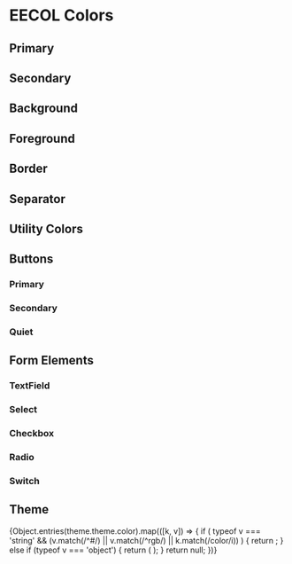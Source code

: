 
<Meta 
  title="Synergy Design System/Brands/EECOL"
/>

# EECOL Colors

## Primary 

<ColorPalette>
  <GroupColorItem title="primary" tokenGroup={theme.semantic.color.primary} tokenName="--sds-semantic-color-primary-{type}"/>
</ColorPalette>

## Secondary
<ColorPalette>
  <GroupColorItem title="secondary" tokenGroup={theme.semantic.color.secondary} tokenName="--sds-semantic-color-secondary-{type}"/>
</ColorPalette>

## Background
<ColorPalette>
  <GroupColorItem title="background" tokenGroup={theme.semantic.color.background} tokenName="--sds-semantic-color-background-{type}"/>
</ColorPalette>

## Foreground
<ColorPalette>
  <GroupColorItem title="on-base" tokenGroup={theme.semantic.color.foreground['on-base']} tokenName="--sds-semantic-color-foreground-on-base-{type}"/>
  <GroupColorItem title="on-layer-1" tokenGroup={theme.semantic.color.foreground['on-layer-1']} tokenName="--sds-semantic-color-foreground-on-layer-1-{type}"/>
  <GroupColorItem title="on-layer-2" tokenGroup={theme.semantic.color.foreground['on-layer-2']} tokenName="--sds-semantic-color-foreground-on-layer-2-{type}"/>
  <GroupColorItem title="on-primary" tokenGroup={theme.semantic.color.foreground['on-primary']} tokenName="--sds-semantic-color-foreground-on-primary-{type}"/>
  <GroupColorItem title="on-secondary" tokenGroup={theme.semantic.color.foreground['on-secondary']} tokenName="--sds-semantic-color-foreground-on-secondary-{type}"/>
  <GroupColorItem title="on-disabled" tokenGroup={theme.semantic.color.foreground['on-disabled']} tokenName="--sds-semantic-color-foreground-on-disabled-{type}"/>
</ColorPalette>

## Border
<ColorPalette>
  <GroupColorItem title="border" tokenGroup={theme.semantic.color.border} tokenName="--sds-semantic-color-border-{type}"/>
</ColorPalette>

## Separator
<ColorPalette>
  <GroupColorItem title="separator" tokenGroup={theme.semantic.color.separator} tokenName="--sds-semantic-color-separator-{type}"/>
</ColorPalette>

## Utility Colors
<ColorPalette>
  <GroupColorItem title="positive" tokenGroup={theme.semantic.color.success} tokenName="--sds-semantic-color-positive-{type}"/>
</ColorPalette>

<ColorPalette>
  <GroupColorItem title="negative" tokenGroup={theme.semantic.color.error} tokenName="--sds-semantic-color-negative-{type}"/>
</ColorPalette>

<ColorPalette>
  <GroupColorItem title="notice" tokenGroup={theme.semantic.color.warning} tokenName="--sds-semantic-color-notice-{type}"/>
</ColorPalette>

<ColorPalette>
  <GroupColorItem title="informative" tokenGroup={theme.semantic.color.informative} tokenName="--sds-semantic-color-informative-{type}"/>
</ColorPalette>

## Buttons

### Primary
<ColorPalette>
  <GroupColorItem title="Default State" tokenGroup={theme.component.button.color.primary.default} tokenName="--sds-component-button-color-primary-default-{type}"/>
  <GroupColorItem title="Hover State" tokenGroup={theme.component.button.color.primary.hover} tokenName="--sds-component-button-color-primary-hover-{type}"/>
  <GroupColorItem title="Key Focus State" tokenGroup={theme.component.button.color.primary['key-focus']} tokenName="--sds-component-button-color-primary-key-focus-{type}"/>
  <GroupColorItem title="Down State" tokenGroup={theme.component.button.color.primary.down} tokenName="--sds-component-button-color-primary-down-{type}"/>
  <GroupColorItem title="Disabled State" tokenGroup={theme.component.button.color.primary.disabled} tokenName="--sds-component-button-color-primary-disabled-{type}"/>
</ColorPalette>

### Secondary
<ColorPalette>
  <GroupColorItem title="Default State" tokenGroup={theme.component.button.color.secondary.default} tokenName="--sds-component-button-color-secondary-default-{type}"/>
  <GroupColorItem title="Hover State" tokenGroup={theme.component.button.color.secondary.hover} tokenName="--sds-component-button-color-secondary-hover-{type}"/>
  <GroupColorItem title="Key Focus State" tokenGroup={theme.component.button.color.secondary['key-focus']} tokenName="--sds-component-button-color-secondary-key-focus-{type}"/>
  <GroupColorItem title="Down State" tokenGroup={theme.component.button.color.secondary.down} tokenName="--sds-component-button-color-secondary-down-{type}"/>
  <GroupColorItem title="Disabled State" tokenGroup={theme.component.button.color.secondary.disabled} tokenName="--sds-component-button-color-secondary-disabled-{type}"/>
</ColorPalette>

### Quiet
<ColorPalette>
  <GroupColorItem title="Default State" tokenGroup={theme.component.button.color.quiet.default} tokenName="--sds-component-button-color-quiet-default-{type}"/>
  <GroupColorItem title="Hover State" tokenGroup={theme.component.button.color.quiet.hover} tokenName="--sds-component-button-color-quiet-hover-{type}"/>
  <GroupColorItem title="Key Focus State" tokenGroup={theme.component.button.color.quiet['key-focus']} tokenName="--sds-component-button-color-quiet-key-focus-{type}"/>
  <GroupColorItem title="Down State" tokenGroup={theme.component.button.color.quiet.down} tokenName="--sds-component-button-color-quiet-down-{type}"/>
  <GroupColorItem title="Disabled State" tokenGroup={theme.component.button.color.quiet.disabled} tokenName="--sds-component-button-color-quiet-disabled-{type}"/>
</ColorPalette>

## Form Elements

### TextField
<ColorPalette>
  <GroupColorItem title="Default State" tokenGroup={theme.component['text-field'].color.default} tokenName="--sds-component-text-field-color-default-{type}"/>
  <GroupColorItem title="Hover State" tokenGroup={theme.component['text-field'].color.hover} tokenName="--sds-component-text-field-color-hover-{type}"/>
  <GroupColorItem title="Key Focus State" tokenGroup={theme.component['text-field'].color['key-focus']} tokenName="--sds-component-text-field-color-key-focus-{type}"/>
  <GroupColorItem title="Success State" tokenGroup={theme.component['text-field'].color.success} tokenName="--sds-component-text-field-color-success-{type}"/>
  <GroupColorItem title="Error State" tokenGroup={theme.component['text-field'].color.error} tokenName="--sds-component-text-field-color-error-{type}"/>
  <GroupColorItem title="Disabled State" tokenGroup={theme.component['text-field'].color.disabled} tokenName="--sds-component-text-field-color-disabled-{type}"/>
</ColorPalette>

### Select
<ColorPalette>
  <GroupColorItem title="Default State" tokenGroup={theme.component.select.color.default} tokenName="--sds-component-select-color-default-{type}"/>
  <GroupColorItem title="Hover State" tokenGroup={theme.component.select.color.hover} tokenName="--sds-component-select-color-hover-{type}"/>
  <GroupColorItem title="Key Focus State" tokenGroup={theme.component.select.color['key-focus']} tokenName="--sds-component-select-color-key-focus-{type}"/>
  <GroupColorItem title="Success State" tokenGroup={theme.component.select.color.success} tokenName="--sds-component-select-color-success-{type}"/>
  <GroupColorItem title="Error State" tokenGroup={theme.component.select.color.error} tokenName="--sds-component-select-color-error-{type}"/>
  <GroupColorItem title="Disabled State" tokenGroup={theme.component.select.color.disabled} tokenName="--sds-component-select-color-disabled-{type}"/>
</ColorPalette>

### Checkbox
<ColorPalette>
  <GroupColorItem title="Default State" tokenGroup={theme.component.checkbox.color.default} tokenName="--sds-component-checkbox-color-default-{type}"/>
  <GroupColorItem title="Hover State" tokenGroup={theme.component.checkbox.color.hover} tokenName="--sds-component-checkbox-color-hover-{type}"/>
  <GroupColorItem title="Key Focus State" tokenGroup={theme.component.checkbox.color['key-focus']} tokenName="--sds-component-checkbox-color-key-focus-{type}"/>
  <GroupColorItem title="Checked State" tokenGroup={theme.component.checkbox.color.checked} tokenName="--sds-component-checkbox-color-checked-{type}"/>
  <GroupColorItem title="Disabled State" tokenGroup={theme.component.checkbox.color.disabled} tokenName="--sds-component-checkbox-color-disabled-{type}"/>
</ColorPalette>

### Radio
<ColorPalette>
  <GroupColorItem title="Default State" tokenGroup={theme.component.radio.color.default} tokenName="--sds-component-radio-color-default-{type}"/>
  <GroupColorItem title="Hover State" tokenGroup={theme.component.radio.color.hover} tokenName="--sds-component-radio-color-hover-{type}"/>
  <GroupColorItem title="Key Focus State" tokenGroup={theme.component.radio.color['key-focus']} tokenName="--sds-component-radio-color-key-focus-{type}"/>
  <GroupColorItem title="Checked State" tokenGroup={theme.component.radio.color.checked} tokenName="--sds-component-radio-color-checked-{type}"/>
  <GroupColorItem title="Disabled State" tokenGroup={theme.component.radio.color.disabled} tokenName="--sds-component-radio-color-disabled-{type}"/>
</ColorPalette>

### Switch
<ColorPalette>
  <GroupColorItem title="Default State" tokenGroup={theme.component.switch.color.default} tokenName="--sds-component-switch-color-default-{type}"/>
  <GroupColorItem title="Hover State" tokenGroup={theme.component.switch.color.hover} tokenName="--sds-component-switch-color-hover-{type}"/>
  <GroupColorItem title="Key Focus State" tokenGroup={theme.component.switch.color['key-focus']} tokenName="--sds-component-switch-color-key-focus-{type}"/>
  <GroupColorItem title="Checked State" tokenGroup={theme.component.switch.color.checked} tokenName="--sds-component-switch-color-checked-{type}"/>
  <GroupColorItem title="Disabled State" tokenGroup={theme.component.switch.color.disabled} tokenName="--sds-component-switch-color-disabled-{type}"/>
</ColorPalette>

## Theme
<ColorPalette>
  {Object.entries(theme.theme.color).map(([k, v]) => {
        if (
          typeof v === 'string' &&
          (v.match(/^#/) || v.match(/^rgb/) || k.match(/color/i))
        ) {
          return <ColorItem key={k} title={k} colors={{ [k]: v }} />;
        } else if (typeof v === 'object') {
          return (
            <GroupColorItem title={k} tokenGroup={v} tokenName={`--sds-theme-color-${k}-{level}`}/>
          );
        }
        return null;
      })}
</ColorPalette>

